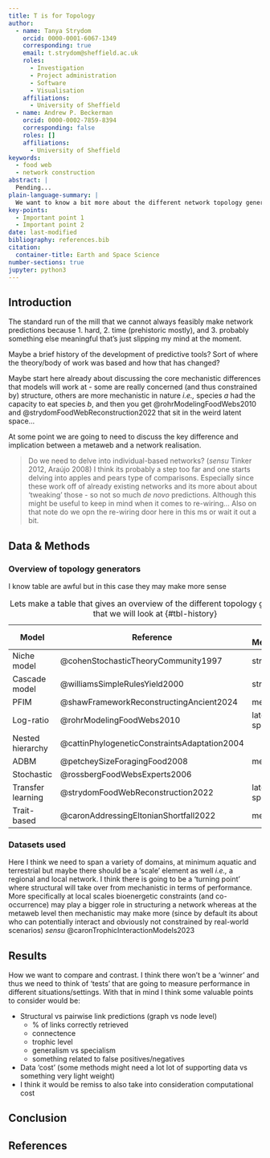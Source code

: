 ```yaml
---
title: T is for Topology
author:
  - name: Tanya Strydom
    orcid: 0000-0001-6067-1349
    corresponding: true
    email: t.strydom@sheffield.ac.uk
    roles:
      - Investigation
      - Project administration
      - Software
      - Visualisation
    affiliations:
      - University of Sheffield
  - name: Andrew P. Beckerman
    orcid: 0000-0002-7859-8394
    corresponding: false
    roles: []
    affiliations:
      - University of Sheffield
keywords:
  - food web
  - network construction
abstract: |
  Pending...
plain-language-summary: |
  We want to know a bit more about the different network topology generators (predict tools) and how they differ - *i.e.,*  their strengths and weaknesses
key-points:
  - Important point 1
  - Important point 2
date: last-modified
bibliography: references.bib
citation:
  container-title: Earth and Space Science
number-sections: true
jupyter: python3
---
```


## Introduction

The standard run of the mill that we cannot always feasibly make network predictions because 1. hard, 2. time (prehistoric mostly), and 3. probably something else meaningful that's just slipping my mind at the moment.

Maybe a brief history of the development of predictive tools? Sort of where the theory/body of work was based and how that has changed?

Maybe start here already about discussing the core mechanistic differences that models will work at - some are really concerned (and thus constrained by) structure, others are more mechanistic in nature *i.e.,* species *a* had the capacity to eat species *b*, and then you get @rohrModelingFoodWebs2010 and @strydomFoodWebReconstruction2022 that sit in the weird latent space...

At some point we are going to need to discuss the key difference and implication between a metaweb and a network realisation.

> Do we need to delve into individual-based networks? (*sensu* Tinker 2012, Araújo 2008) I think its probably a step too far and one starts delving into apples and pears type of comparisons. Especially since these work off of already existing networks and its more about about 'tweaking' those - so not so much *de novo* predictions. Although this might be useful to keep in mind when it comes to re-wiring... Also on that note do we opn the re-wiring door here in this ms or wait it out a bit.

## Data & Methods {#sec-data-methods}

### Overview of topology generators

I know table are awful but in this case they may make more sense

| Model             | Reference                                    | Core Mechanism     |
|-------------------|----------------------------------------------|--------------------|
| Niche model       | @cohenStochasticTheoryCommunity1997          | structural         |
| Cascade model     | @williamsSimpleRulesYield2000                | structural         |
| PFIM              | @shawFrameworkReconstructingAncient2024      | mechanistic        |
| Log-ratio         | @rohrModelingFoodWebs2010                    | latent trait space |
| Nested hierarchy  | @cattinPhylogeneticConstraintsAdaptation2004 |                    |
| ADBM              | @petcheySizeForagingFood2008                 | mechanistic        |
| Stochastic        | @rossbergFoodWebsExperts2006                 |                    |
| Transfer learning | @strydomFoodWebReconstruction2022            | latent trait space |
| Trait-based       | @caronAddressingEltonianShortfall2022        | mechanistic        |

: Lets make a table that gives an overview of the different topology generators that we will look at {#tbl-history}

### Datasets used

Here I think we need to span a variety of domains, at minimum aquatic and terrestrial but maybe there should be a 'scale' element as well *i.e.,* a regional and local network. I think there is going to be a 'turning point' where structural will take over from mechanistic in terms of performance. More specifically at local scales bioenergetic constraints (and co-occurrence) may play a bigger role in structuring a network whereas at the metaweb level then mechanistic may make more (since by default its about who can potentially interact and obviously not constrained by real-world scenarios) *sensu* @caronTrophicInteractionModels2023

## Results

How we want to compare and contrast. I think there won't be a 'winner' and thus we need to think of 'tests' that are going to measure performance in different situations/settings. With that in mind I think some valuable points to consider would be:

* Structural vs pairwise link predictions (graph vs node level)
  * % of links correctly retrieved
  * connectence
  * trophic level
  * generalism vs specialism
  * something related to false positives/negatives
* Data 'cost' (some methods might need a lot lot of supporting data vs something very light weight)
* I think it would be remiss to also take into consideration computational cost

## Conclusion

## References {.unnumbered}

::: {#refs}
:::